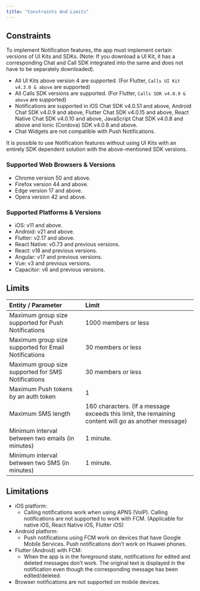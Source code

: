 ```yaml
---
title: "Constraints And Limits"
---
```


## Constraints

To implement Notification features, the app must implement certain versions of UI Kits and SDKs. (Note: If you download a UI Kit, it has a corresponding Chat and Call SDK integrated into the same and does not have to be separately downloaded).

* All UI Kits above version 4 are supported. (For Flutter, `Calls UI Kit v4.3.0 & above` are supported)
* All Calls SDK versions are supported. (For Flutter, `Calls SDK v4.0.9 & above` are supported)
* Notifications are supported in iOS Chat SDK v4.0.51 and above, Android Chat SDK v4.0.9 and above, Flutter Chat SDK v4.0.15 and above, React Native Chat SDK v4.0.10 and above, JavaScript Chat SDK v4.0.8 and above and Ionic (Cordova) SDK v4.0.8 and above.
* Chat Widgets are not compatible with Push Notifications.

<Info>

It is possible to use Notification features without using UI Kits with an entirely SDK dependent solution with the above-mentioned SDK versions.

</Info>

### Supported Web Browsers & Versions

* Chrome version 50 and above.
* Firefox version 44 and above.
* Edge version 17 and above.
* Opera version 42 and above.

### Supported Platforms & Versions

* iOS: v11 and above.
* Android: v21 and above.
* Flutter: v2.17 and above.
* React Native: v0.73 and previous versions.
* React: v18 and previous versions.
* Angular: v17 and previous versions.
* Vue: v3 and previous versions.
* Capacitor: v6 and previous versions.

## Limits

| Entity / Parameter                                   | Limit                                                                                               |
| :---------------------------------------------------- | :--------------------------------------------------------------------------------------------------- |
| Maximum group size supported for Push Notifications  | 1000 members or less                                                                                |
| Maximum group size supported for Email Notifications | 30 members or less                                                                                  |
| Maximum group size supported for SMS Notifications   | 30 members or less                                                                                  |
| Maximum Push tokens by an auth token                 | 1                                                                                                   |
| Maximum SMS length                                   | 160 characters. (If a message exceeds this limit, the remaining content will go as another message) |
| Minimum interval between two emails (in minutes)     | 1 minute.                                                                                           |
| Minimum interval between two SMS (in minutes)        | 1 minute.                                                                                           |

## Limitations

* iOS platform:
  * Calling notifications work when using APNS (VoIP). Calling notifications are not supported to work with FCM. (Applicable for native iOS, React Native iOS, Flutter iOS)
* Android platform:
  * Push notifications using FCM work on devices that have Google Mobile Services. Push notifications don’t work on Huawei phones.
* Flutter (Android) with FCM:
  * When the app is in the foreground state, notifications for edited and deleted messages don’t work. The original text is displayed in the notification even though the corresponding message has been edited/deleted.
* Browser notifications are not supported on mobile devices.
